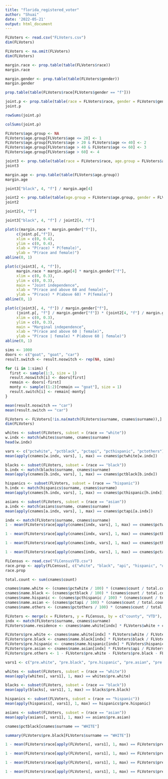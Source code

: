 ---
title: "florida_registered_voter"
author: "Shuai"
date: '2022-05-21'
output: html_document
---

```{r}
FLVoters <- read.csv("FLVoters.csv")
dim(FLVoters)
```

```{r}
FLVoters <- na.omit(FLVoters)
dim(FLVoters)
```

```{r}
margin.race <- prop.table(table(FLVoters$race))
margin.race
```

```{r}
margin.gender <- prop.table(table(FLVoters$gender))
margin.gender
```

```{r}
prop.table(table(FLVoters$race[FLVoters$gender == "f"]))
```

```{r}
joint.p <- prop.table(table(race = FLVoters$race, gender = FLVoters$gender))
joint.p
```

```{r}
rowSums(joint.p)
```

```{r}
colSums(joint.p)
```

```{r}
FLVoters$age.group <- NA
FLVoters$age.group[FLVoters$age <= 20] <- 1
FLVoters$age.group[FLVoters$age > 20 & FLVoters$age <= 40] <- 2
FLVoters$age.group[FLVoters$age > 40 & FLVoters$age <= 60] <- 3
FLVoters$age.group[FLVoters$age > 60] <- 4
```

```{r}
joint3 <- prop.table(table(race = FLVoters$race, age.group = FLVoters$age.group, gender = FLVoters$gender))
joint3
```

```{r}
margin.age <- prop.table(table(FLVoters$age.group))
margin.age
```

```{r}
joint3["black", 4, "f"] / margin.age[4]
```

```{r}
joint2 <- prop.table(table(age.group = FLVoters$age.group, gender = FLVoters$gender))
joint2
```

```{r}
joint2[4, "f"]
```

```{r}
joint3["black", 4, "f"] / joint2[4, "f"]
```

```{r}
plot(c(margin.race * margin.gender["f"]),
     c(joint.p[,"f"]),
     xlim = c(0, 0.4),
     ylim = c(0, 0.4),
     xlab = "P(race) * P(female)",
     ylab = "P(race and female)")
abline(0, 1)
```

```{r}
plot(c(joint3[, 4, "f"]),
     margin.race * margin.age[4] * margin.gender["f"],
     xlim = c(0, 0.3),
     ylim = c(0, 0.3),
     main = "Joint independence",
     xlab = "P(race and above 60 and female)",
     ylab = "P(race) * P(above 60) * P(female)")
abline(0, 1)
```

```{r}
plot(c(joint3[, 4, "f"]) / margin.gender["f"],
     (joint.p[, "f"] / margin.gender["f"]) * (joint2[4, "f"] / margin.gender["f"]),
     xlim = c(0, 0.3),
     ylim = c(0, 0.3),
     main = "Marginal independence",
     xlab = "P(race and above 60 | female)",
     ylab = "P(race | female) * P(above 60 | female)")
abline(0, 1)
```

```{r}
sims <- 1000
doors <- c("goat", "goat", "car")
result.switch <- result.noswitch <- rep(NA, sims)

for (i in 1:sims) {
  first <- sample(1:3, size = 1)
  result.noswitch[i] <- doors[first]
  remain <- doors[-first]
  monty <- sample((1:2)[remain == "goat"], size = 1)
  result.switch[i] <- remain[-monty]
}

mean(result.noswitch == "car")
mean(result.switch == "car")
```

```{r}
FLVoters <- FLVoters[!is.na(match(FLVoters$surname, cnames$surname)),]
dim(FLVoters)
```

```{r}
whites <- subset(FLVoters, subset = (race == "white"))
w.indx <- match(whites$surname, cnames$surname)
head(w.indx)
```

```{r}
vars <- c("pctwhite", "pctblack", "pctapi", "pcthispanic", "pctothers")
mean(apply(cnames[w.indx, vars], 1, max) == cnames$pctwhite[w.indx])
```

```{r}
blacks <- subset(FLVoters, subset = (race == "black"))
b.indx <- match(blacks$surname, cnames$surname)
mean(apply(cnames[b.indx, vars], 1, max) == cnames$pctblack[b.indx])
```

```{r}
hispanics <- subset(FLVoters, subset = (race == "hispanic"))
h.indx <- match(hispanics$surname, cnames$surname)
mean(apply(cnames[h.indx, vars], 1, max) == cnames$pcthispanic[h.indx])
```

```{r}
asians <- subset(FLVoters, subset = (race == "asian"))
a.indx <- match(asians$surname, cnames$surname)
mean(apply(cnames[a.indx, vars], 1, max) == cnames$pctapi[a.indx])
```

```{r}
indx <- match(FLVoters$surname, cnames$surname)
1 - mean(FLVoters$race[apply(cnames[indx, vars], 1, max) == cnames$pctwhite[indx]] == "white")
```

```{r}
1 - mean(FLVoters$race[apply(cnames[indx, vars], 1, max) == cnames$pctblack[indx]] == "black")
```

```{r}
1 - mean(FLVoters$race[apply(cnames[indx, vars], 1, max) == cnames$pcthispanic[indx]] == "hispanic")
```

```{r}
1 - mean(FLVoters$race[apply(cnames[indx, vars], 1, max) == cnames$pctapi[indx]] == "asian")
```

```{r}
FLCensus <- read.csv("FLCensusVTD.csv")
race.prop <- apply(FLCensus[, c("white", "black", "api", "hispanic", "others")], 2, weighted.mean, weights = FLCensus$total.pop)
race.prop
```

```{r}
total.count <- sum(cnames$count)
```

```{r}
cnames$name.white <- (cnames$pctwhite / 100) * (cnames$count / total.count) / race.prop["white"]
cnames$name.black <- (cnames$pctblack / 100) * (cnames$count / total.count) / race.prop["black"]
cnames$name.hispanic <- (cnames$pcthispanic / 100) * (cnames$count / total.count) / race.prop["hispanic"]
cnames$name.asian <- (cnames$pctapi / 100) * (cnames$count / total.count) / race.prop["api"]
cnames$name.others <- (cnames$pctothers / 100) * (cnames$count / total.count) / race.prop["others"]
```

```{r}
FLVoters <- merge(x = FLVoters, y = FLCensus, by = c("county", "VTD"), all = FALSE)
indx <- match(FLVoters$surname, cnames$surname)
FLVoters$name.residence <- cnames$name.white[indx] * FLVoters$white + cnames$name.black[indx] * FLVoters$black + cnames$name.hispanic[indx] * FLVoters$hispanic + cnames$name.asian[indx] * FLVoters$api + cnames$name.others[indx] * FLVoters$others
```

```{r}
FLVoters$pre.white <- cnames$name.white[indx] * FLVoters$white / FLVoters$name.residence
FLVoters$pre.black <- cnames$name.black[indx] * FLVoters$black / FLVoters$name.residence
FLVoters$pre.hispanic <- cnames$name.hispanic[indx] * FLVoters$hispanic / FLVoters$name.residence
FLVoters$pre.asian <- cnames$name.asian[indx] * FLVoters$api / FLVoters$name.residence
FLVoters$pre.others <- 1 - FLVoters$pre.white - FLVoters$pre.black - FLVoters$pre.hispanic - FLVoters$pre.asian
```

```{r}
vars1 <- c("pre.white", "pre.black", "pre.hispanic", "pre.asian", "pre.others")

whites <- subset(FLVoters, subset = (race == "white"))
mean(apply(whites[, vars1], 1, max) == whites$pre.white)

blacks <- subset(FLVoters, subset = (race == "black"))
mean(apply(blacks[, vars1], 1, max) == blacks$pre.black)

hispanics <- subset(FLVoters, subset = (race == "hispanic"))
mean(apply(hispanics[, vars1], 1, max) == hispanics$pre.hispanic)

asians <- subset(FLVoters, subset = (race == "asian"))
mean(apply(asians[, vars1], 1, max) == asians$pre.asian)
```

```{r}
cnames$pctblack[cnames$surname == "WHITE"]

summary(FLVoters$pre.black[FLVoters$surname == "WHITE"])
```

```{r}
1 - mean(FLVoters$race[apply(FLVoters[, vars1], 1, max) == FLVoters$pre.white] == "white")
```

```{r}
1 - mean(FLVoters$race[apply(FLVoters[, vars1], 1, max) == FLVoters$pre.black] == "black")
```

```{r}
1 - mean(FLVoters$race[apply(FLVoters[, vars1], 1, max) == FLVoters$pre.hispanic] == "hispanic")
```

```{r}
1 - mean(FLVoters$race[apply(FLVoters[, vars1], 1, max) == FLVoters$pre.asian] == "asian")
```



